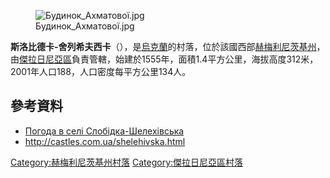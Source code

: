 [[Image:Будинок_Ахматової.jpg|right]]

'''斯洛比德卡-舍列希夫西卡'''（{{lang-uk|Слобідка-Шелехівська}}），是[[烏克蘭|烏克蘭]]的村落，位於該國西部[[赫梅利尼茨基州|赫梅利尼茨基州]]，由[[傑拉日尼亞區|傑拉日尼亞區]]負責管轄，始建於1555年，面積1.4平方公里，海拔高度312米，2001年人口188，人口密度每平方公里134人。

{{coord|49|9|29|N|27|25|50|E|scale:100000|display=title}}

==參考資料==
* [http://weather.in.ua/ua/hmel'nickaja/24152 Погода в селі Слобідка-Шелехівська] {{Wayback|url=http://weather.in.ua/ua/hmel%27nickaja/24152 |date=20111220073528 }}
* http://castles.com.ua/shelehivska.html {{Wayback|url=http://castles.com.ua/shelehivska.html |date=20190718202827 }}

{{DEFAULTSORT:Слобідка-Шелехівська}}
[[Category:赫梅利尼茨基州村落|Category:赫梅利尼茨基州村落]]
[[Category:傑拉日尼亞區村落|Category:傑拉日尼亞區村落]]


{{Khmelnytskyi-geo-stub}}